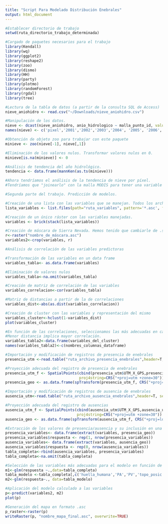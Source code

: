 ```yaml
---
title: "Script Para Modelado Distribución Enebrales"
output: html_document
---
```


``` r
#Establecer directorio de trabajo
setwd(ruta_directorio_trabajo_determinada)

#Cargado de paquetes necesarios para el trabajo
library(Kendall)  
library(wq)       
library(ggplot2)  
library(reshape2) 
library(zoo)      
library(dismo)
library(HH)
library(party)
library(plotmo)
library(randomForest)
library(rgdal)
library(tree)

#Lectura de la tabla de datos (a partir de la consulta SQL de Access)
nieve_aniohidro <- read.csv("~/Downloads/nieve_aniohidro.csv")

#Manipulación de los datos.
nieve <- dcast(nieve_aniohidro, anio_hidrologico ~ malla_punto_id, value.var = 'CuentaDesnow')   
names(nieve) <- c('pixel','2001','2002','2003','2004', '2005', '2006', '2007', '2008')

#Obtención de objeto zoo para trabajar con este paquete
minieve <- zoo(nieve[-1], nieve[,1])

#Eliminación de los valores nulos. Transformar valores nulos en 0.
minieve[is.na(minieve)] <- 0

#Análisis de tendencia del año hidrológico.
tendencia <- data.frame(mannKen(as.ts(minieve)))

#Ahora tendríamos el análisis de la tendencia de nieve por píxel.
#Tendríamos que "joinearlo" con la malla MODIS para tener una variable más.

#Segunda parte del trabajo. Predicción de modelos.

#Creación de una lista con las variables que se manejan. Todos los archivos deben tener la misma extensión.
lista_variables <- list.files(path="ruta_variables", pattern='*.asc', full.names=TRUE)

#Creación de un único ráster con las variables manejadas.
variables <- brick(stack(lista_variables))

#Creación de máscara de Sierra Nevada. Hemos tenido que cambiarle de .shp a .asc
r<-raster("nombre_de_máscara.asc")
variables2<-crop(variables, r)

#Análisis de correlación de las variables predictoras

#Transformación de las variables en un data frame
variables_tabla<- as.data.frame(variables)

#Eliminación de valores nulos
variables_tabla<-na.omit(variables_tabla)

#Creación de matriz de correlación de las variables
variables_correlacion<-cor(variables_tabla)

#Matriz de distancias a partir de la de correlaciones
variables_dist<-abs(as.dist(variables_correlacion))

#Creación de cluster con las variables y representación del mismo
variables_cluster<-hclust(1-variables_dist)
plot(variables_cluster)

#En función de las correlaciones, seleccionamos las más adecuadas en cada modelo.
#Menor distancia implica mayor correlación.
variables_tabla2<-data.frame(variables_del_cluster)
names(variables_tabla2)<-c(nombres_columnas_dataframe)

#Importación y modificación de registros de presencia de enebrales
presencia_utm <-read.table("ruta_archivo_presencia_enebrales",header=T, sep=';')

#Proyección adecuada del registro de presencia de enebrales
presencia_utm_f <- SpatialPoints(cbind(presencia_utm$UTM_X_GPS,presencia_utm$UTM_Y_GPS), 
                                 proj4string=CRS("+proj=utm +zone=30"))
presencia_geo <- as.data.frame(spTransform(presencia_utm_f, CRS("+proj=longlat")))

#Importación y modificación de registros de ausencia de enebrales
ausencia_utm<-read.table("ruta_archivo_ausencia_enebrales",header=T, sep=';')

#Proyección adecuada del registro de ausencias
ausencia_utm_f <- SpatialPoints(cbind(ausencia_utm$UTM_X_GPS,ausencia_utm$UTM_Y_GPS), 
                                proj4string=CRS("+proj=utm +zone=30"))
ausencia_geo <- as.data.frame(spTransform(ausencia_utm_f, CRS("+proj=longlat")))

#Extracción de los valores de presencia/ausencia y su inclusión en una tabla
presencia_variables<- data.frame(extract(variables, presencia_geo))
presencia_variables$respuesta <- rep(1, nrow(presencia_variables))
ausencia_variables<- data.frame(extract(variables, ausencia_geo))
ausencia_variables$respuesta <- rep(0, nrow(ausencia_variables))
tabla_completa<-rbind(ausencia_variables, presencia_variables)
tabla_completa<-na.omit(tabla_completa)

#Selección de las variables más adecuadas para el modelo en función de los datos de presencia/ausencia
m1<-glm(respuesta ~.,data=tabla_completa)
tabla_modelo <-tabla_completa[,c('huella_humana','PA','PV','topo_posic','respuesta')]
m2<-glm(respuesta~., data=tabla_modelo)

#Aplicación del modelo calculado a las variables
p<-predict(variables2, m2)
plot(p)

#Generación del mapa en formato .asc
p_raster<-raster(p)
writeRaster(p, "nombre_mapa_final.asc", overwrite=TRUE)
```


